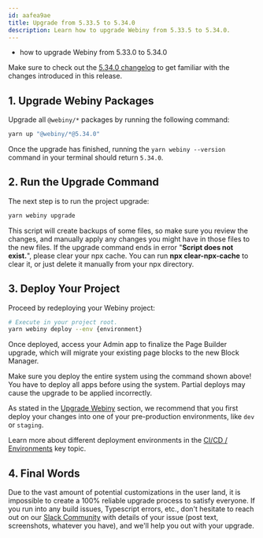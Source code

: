 ```yaml
---
id: aafea9ae
title: Upgrade from 5.33.5 to 5.34.0
description: Learn how to upgrade Webiny from 5.33.5 to 5.34.0.
---
```



<Alert type="success" title="What you’ll learn">

- how to upgrade Webiny from 5.33.0 to 5.34.0

</Alert>

<Alert type="info">

Make sure to check out the [5.34.0 changelog](/docs/release-notes/5.34.0/changelog) to get familiar with the changes introduced in this release.

</Alert>

## 1. Upgrade Webiny Packages

Upgrade all `@webiny/*` packages by running the following command:

```bash
yarn up "@webiny/*@5.34.0"
```

Once the upgrade has finished, running the `yarn webiny --version` command in your terminal should return `5.34.0`.

## 2. Run the Upgrade Command

The next step is to run the project upgrade:

```bash
yarn webiny upgrade
```

<Alert type="info">
  This script will create backups of some files, so make sure you review the changes, and manually
  apply any changes you might have in those files to the new files.
</Alert>

<Alert type="warning">
  If the upgrade command ends in error "<strong>Script does not exist.</strong>", please clear your
  npx cache. You can run <strong>npx clear-npx-cache</strong> to clear it, or just delete it
  manually from your npx directory.
</Alert>

## 3. Deploy Your Project

Proceed by redeploying your Webiny project:

```bash
# Execute in your project root.
yarn webiny deploy --env {environment}
```

Once deployed, access your Admin app to finalize the Page Builder upgrade, which will migrate your existing page blocks to the new Block Manager.

<Alert type="warning">

Make sure you deploy the entire system using the command shown above! You have to deploy all apps before using the system. Partial deploys may cause the upgrade to be applied incorrectly.

</Alert>

<Alert type="warning">

As stated in the [Upgrade Webiny](/docs/release-notes/upgrade-webiny#pre-production-environments-first) section, we recommend that you first deploy your changes into one of your pre-production environments, like `dev` or `staging`.

</Alert>

<Alert type="info">

Learn more about different deployment environments in the [CI/CD / Environments](/docs/core-development-concepts/ci-cd/environments) key topic.

</Alert>

## 4. Final Words

Due to the vast amount of potential customizations in the user land, it is impossible to create a 100% reliable upgrade process to satisfy everyone. If you run into any build issues, Typescript errors, etc., don't hesitate to reach out on our [Slack Community](https://webiny.com/slack) with details of your issue (post text, screenshots, whatever you have), and we'll help you out with your upgrade.
